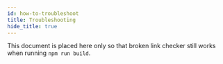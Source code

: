 ```yaml
---
id: how-to-troubleshoot
title: Troubleshooting
hide_title: true
---
```


This document is placed here only so that broken link checker still works when running `npm run build`.
